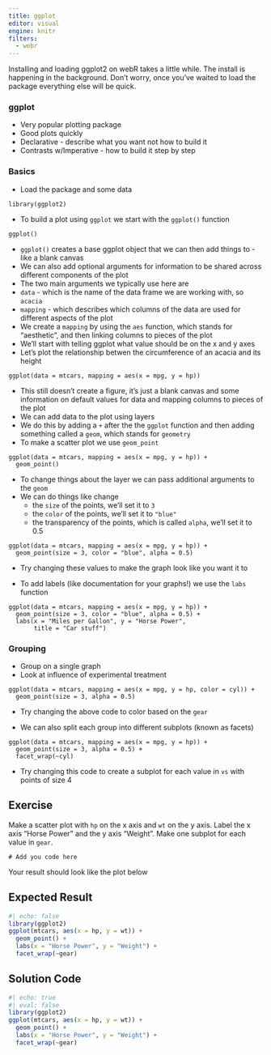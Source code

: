 ```yaml
---
title: ggplot
editor: visual
engine: knitr
filters:
  - webr
---
```


<html>
<script type="module">

//=== WebR setup ===

import { WebR } from 'https://webr.r-wasm.org/latest/webr.mjs'; 
globalThis.webR = new WebR(); 
await globalThis.webR.init(); 
globalThis.webRCodeShelter = await new globalThis.webR.Shelter();
await globalThis.webR.installPackages(['ggplot2'])

</script>
</html>

::: {.callout-warning}
Installing and loading ggplot2 on webR takes a little while.
The install is happening in the background.
Don't worry, once you've waited to load the package everything else will be quick.
:::

### ggplot

* Very popular plotting package
* Good plots quickly
* Declarative - describe what you want not how to build it
* Contrasts w/Imperative - how to build it step by step
  
### Basics

* Load the package and some data

```webr
library(ggplot2)
```

* To build a plot using `ggplot` we start with the `ggplot()` function

```webr
ggplot()
```

* `ggplot()` creates a base ggplot object that we can then add things to - like a blank canvas
* We can also add optional arguments for information to be shared across different components of the plot
* The two main arguments we typically use here are 
* `data` - which is the name of the data frame we are working with, so `acacia`
* `mapping` - which describes which columns of the data are used for different aspects of the plot
* We create a `mapping` by using the `aes` function, which stands for "aesthetic", and then linking columns to pieces of the plot
* We'll start with telling ggplot what value should be on the x and y axes
* Let's plot the relationship betwen the circumference of an acacia and its height

```webr
ggplot(data = mtcars, mapping = aes(x = mpg, y = hp))
```

* This still doesn't create a figure, it's just a blank canvas and some information on
  default values for data and mapping columns to pieces of the plot
* We can add data to the plot using layers
* We do this by adding a `+` after the the `ggplot` function and then adding something called a `geom`, which stands for `geometry`
* To make a scatter plot we use `geom_point`

```webr
ggplot(data = mtcars, mapping = aes(x = mpg, y = hp)) +
  geom_point()
```
  
* To change things about the layer we can pass additional arguments to the `geom`
* We can do things like change
  * the `size` of the points, we'll set it to `3`
  * the `color` of the points, we'll set it to `"blue"`
  * the transparency of the points, which is called `alpha`, we'll set it to 0.5

```webr
ggplot(data = mtcars, mapping = aes(x = mpg, y = hp)) +
  geom_point(size = 3, color = "blue", alpha = 0.5)
```

* Try changing these values to make the graph look like you want it to

* To add labels (like documentation for your graphs!) we use the `labs` function

```webr
ggplot(data = mtcars, mapping = aes(x = mpg, y = hp)) +
  geom_point(size = 3, color = "blue", alpha = 0.5) +
  labs(x = "Miles per Gallon", y = "Horse Power",
       title = "Car stuff")
```

### Grouping

* Group on a single graph
* Look at influence of experimental treatment

```webr
ggplot(data = mtcars, mapping = aes(x = mpg, y = hp, color = cyl)) +
  geom_point(size = 3, alpha = 0.5)
```

* Try changing the above code to color based on the `gear`

* We can also split each group into different subplots (known as facets)

```webr
ggplot(data = mtcars, mapping = aes(x = mpg, y = hp)) +
  geom_point(size = 3, alpha = 0.5) +
  facet_wrap(~cyl)
```

* Try changing this code to create a subplot for each value in `vs` with points of size 4

::: {.callout-note}

## Exercise

Make a scatter plot with `hp` on the x axis and `wt` on the y axis. Label the x axis "Horse Power" and the y axis “Weight”.
Make one subplot for each value in `gear`.

```webr
# Add you code here
```

Your result should look like the plot below
:::

::: {.callout-tip collapse="true"}
## Expected Result

```r
#| echo: false
library(ggplot2)
ggplot(mtcars, aes(x = hp, y = wt)) +
  geom_point() +
  labs(x = "Horse Power", y = "Weight") +
  facet_wrap(~gear)
```
:::

::: {.callout-tip collapse="true"}
## Solution Code

```r
#| echo: true
#| eval: false
library(ggplot2)
ggplot(mtcars, aes(x = hp, y = wt)) +
  geom_point() +
  labs(x = "Horse Power", y = "Weight") +
  facet_wrap(~gear)
```
:::